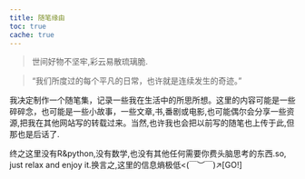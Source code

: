```yaml
---
title: 随笔缘由
toc: true
cache: true
---
```


> 世间好物不坚牢,彩云易散琉璃脆.

>“我们所度过的每个平凡的日常，也许就是连续发生的奇迹。”

我决定制作一个随笔集，记录一些我在生活中的所思所想。这里的内容可能是一些碎碎念，也可能是一些小故事，一些文章,书,番剧或电影,也可能偶尔会分享一些资源,把我在其他网站写的转载过来。当然,也许我也会把以前写的随笔也上传于此,但那也是后话了.

终之这里没有R&python,没有数学,也没有其他任何需要你费头脑思考的东西.so, just relax and enjoy it.换言之,这里的信息熵极低<(￣︶￣)↗[GO!]

